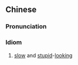 {{also|呆头呆脑}}
==Chinese==
{{zh-forms|s=呆头呆脑}}

===Pronunciation===
{{zh-pron
|m=dāitóudāinǎo
|cat=id
}}

===Idiom===
{{zh-idiom}}

# [[slow]] and [[stupid]]-[[looking]]